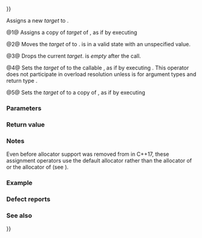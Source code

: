 {{cpp/utility/functional/function/title|operator{{=}}}}
{{cpp/utility/functional/function/navbar}}
{{dcl begin}}
{{dcl|num=1|since=c++11|1=
function&amp; operator=( const function&amp; other );
}}
{{dcl|num=2|since=c++11|1=
function&amp; operator=( function&amp;&amp; other );
}}
{{dcla|num=3|since=c++11|1=
function&amp; operator=( std::nullptr_t ) noexcept;
}}
{{dcla|num=4|since=c++11|1=
template&lt; class F &gt;
function&amp; operator=( F&amp;&amp; f );
}}
{{dcl|num=5|since=c++11|1=
template&lt; class F &gt;
function&amp; operator=( std::reference_wrapper&lt;F&gt; f ) noexcept;
}}
{{dcl end}}

Assigns a new ''target'' to {{tt|std::function}}.

@1@ Assigns a copy of ''target'' of {{c|other}}, as if by executing {{c|function(other).swap(*this);}}

@2@ Moves the ''target'' of {{c|other}} to {{c|*this}}. {{c|other}} is in a valid state with an unspecified value.

@3@ Drops the current ''target''. {{c|*this}} is ''empty'' after the call.

@4@ Sets the ''target'' of {{c|*this}} to the callable {{c|f}}, as if by executing {{c|function(std::forward&lt;F&gt;(f)).swap(*this);}}. This operator does not participate in overload resolution unless {{c|f}} is {{named req|Callable}} for argument types {{tt|Args...}} and return type {{tt|R}}.

@5@ Sets the ''target'' of {{c|*this}} to a copy of {{c|f}}, as if by executing {{c|function(f).swap(*this);}}

===Parameters===
{{par begin}}
{{par|other|another {{tt|std::function}} object to copy the target of}}
{{par|f|a callable to initialize the ''target'' with}}
{{par hreq}}
{{par req named|F|Callable}}
{{par end}}

===Return value===
{{c|*this}}

===Notes===
Even before allocator support was removed from {{tt|std::function}} in C++17, these assignment operators use the default allocator rather than the allocator of {{c|*this}} or the allocator of {{c|other}} (see {{lwg|2386}}).

===Example===
{{example
|code=
#include &lt;cassert&gt;
#include &lt;functional&gt;
#include &lt;utility&gt;

int inc(int n) { return n + 1; }

int main()
{
    std::function&lt;int(int)&gt; f1;
    std::function&lt;int(int)&gt; f2(inc);
    assert(f1 == nullptr and f2 != nullptr);

    f1 = f2; // overload (1)
    assert(f1 != nullptr and f1(1) == 2);

    f1 = std::move(f2); // overload (2)
    assert(f1 != nullptr and f1(1) == 2);
    // f2 is in valid but unspecified state

    f1 = nullptr; // overload (3)
    assert(f1 == nullptr);

    f1 = inc; // overload (4)
    assert(f1 != nullptr and f1(1) == 2);

    f1 = [](int n) { return n + n; }; // overload (4)
    assert(f1 != nullptr and f1(2) == 4);

    std::reference_wrapper&lt;int(int)&gt; ref1 = std::ref(inc);
    f1 = ref1; // overload (5)
    assert(f1 != nullptr and f1(1) == 2);
}
}}

===Defect reports===
{{dr list begin}}
{{dr list item|wg=lwg|dr=2132|std=C++11|before=the overload {{vl|4}} taking a {{named req/core|Callable}} object might be ambiguous|after=constrained}}
{{dr list item|wg=lwg|dr=2401|std=c++11|before=assignment operator {{vl|3}} from {{tt|std::nullptr_t}} not required to be noexcept|after=required}}
{{dr list end}}

===See also===
{{dsc begin}}
{{dsc inc|cpp/utility/functional/move_only_function/dsc operator{{=}}}}
{{dsc inc|cpp/utility/functional/function/dsc assign}}
{{dsc begin}}

{{langlinks|de|es|fr|it|ja|pt|ru|zh}}